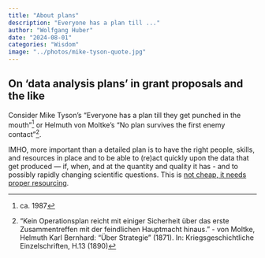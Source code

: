 ```yaml
---
title: "About plans"
description: "Everyone has a plan till ..."
author: "Wolfgang Huber"
date: "2024-08-01"
categories: "Wisdom"
image: "../photos/mike-tyson-quote.jpg"
---
```


## On 'data analysis plans' in grant proposals and the like

Consider Mike Tyson's "Everyone has a plan till they get punched in the mouth"^[ca. 1987] or 
Helmuth von Moltke's "No plan survives the first enemy contact"^["Kein Operationsplan reicht mit einiger Sicherheit über das erste Zusammentreffen mit der feindlichen Hauptmacht hinaus." - von Moltke, Helmuth Karl Bernhard: "Über Strategie" (1871). In: Kriegsgeschichtliche Einzelschriften, H.13 (1890)]. 

IMHO, more important than a detailed plan is to have the right people, skills, and resources in place and to be able to (re)act quickly upon the data that get produced — if, when, and at the quantity and quality it has - and to possibly rapidly changing scientific questions. This is [not cheap, it needs proper resourcing](compbioisnotcheap.html).

